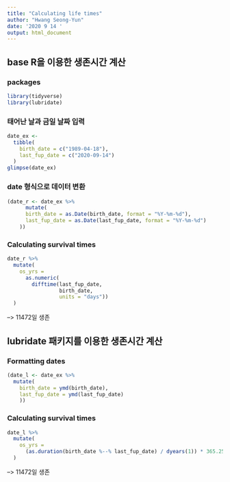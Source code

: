 ```yaml
---
title: "Calculating life times"
author: "Hwang Seong-Yun"
date: '2020 9 14 '
output: html_document
---
```



## base R을 이용한 생존시간 계산
### packages
```r
library(tidyverse)
library(lubridate)
```
### 태어난 날과 금일 날짜 입력
```r
date_ex <- 
  tibble(
    birth_date = c("1989-04-18"), 
    last_fup_date = c("2020-09-14")
  )
glimpse(date_ex)
```
### date 형식으로 데이터 변환
```r
(date_r <- date_ex %>% 
      mutate(
      birth_date = as.Date(birth_date, format = "%Y-%m-%d"), 
      last_fup_date = as.Date(last_fup_date, format = "%Y-%m-%d") 
    ))
```
### Calculating survival times
```r
date_r %>% 
  mutate(
    os_yrs = 
      as.numeric(
        difftime(last_fup_date, 
                 birth_date, 
                 units = "days"))
  )
```
--> 11472일 생존



## lubridate 패키지를 이용한 생존시간 계산
### Formatting dates
```r
(date_l <- date_ex %>% 
  mutate(
    birth_date = ymd(birth_date), 
    last_fup_date = ymd(last_fup_date)
    ))
```
### Calculating survival times
```r
date_l %>% 
  mutate(
    os_yrs = 
      (as.duration(birth_date %--% last_fup_date) / dyears(1)) * 365.25
  )
```
--> 11472일 생존



